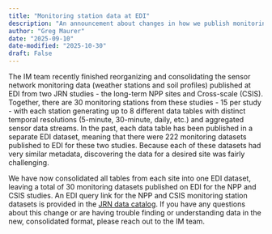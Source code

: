 ```yaml
---
title: "Monitoring station data at EDI"
description: "An announcement about changes in how we publish monitoring station data at EDI"
author: "Greg Maurer"
date: "2025-09-10"
date-modified: "2025-10-30"
draft: False
---
```


The IM team recently finished reorganizing and consolidating the sensor network monitoring data (weather stations and soil profiles) published at EDI from two JRN studies - the long-term NPP sites and Cross-scale (CSIS). Together, there are 30 monitoring stations from these studies - 15 per study - with each station generating up to 8 different data tables with distinct temporal resolutions (5-minute, 30-minute, daily, etc.) and aggregated sensor data streams. In the past, each data table has been published in a separate EDI dataset, meaning that there were 222 monitoring datasets published to EDI for these two studies. Because each of these datasets had very similar metadata, discovering the data for a desired site was fairly challenging.

We have now consolidated all tables from each site into one EDI dataset, leaving a total of 30 monitoring datasets published on EDI for the NPP and CSIS studies. An EDI query link for the NPP and CSIS monitoring station datasets is provided in the [JRN data catalog](https://lter.jornada.nmsu.edu/data-catalog). If you have any questions about this change or are having trouble finding or understanding data in the new, consolidated format, please reach out to the IM team.